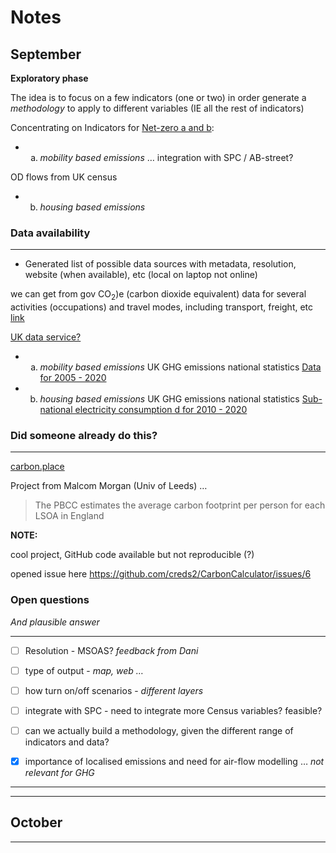 # Notes

## September

**Exploratory phase**

The idea is to focus on a few indicators (one or two) in order generate a *methodology* to apply to different variables (IE all the rest of indicators)

Concentrating on Indicators for [Net-zero a and b](intro.qmd#net-zero):

- a. *mobility based emissions* ... integration with SPC $/$ AB-street?

OD flows from UK census


- b. *housing based emissions*



### Data availability

---

- Generated list of possible data sources with metadata, resolution, website (when available), etc (local on laptop not online)

we can get from gov CO<sub>2</sub>)e (carbon dioxide equivalent) data for several activities (occupations) and travel modes, including transport, freight, etc [link](https://www.gov.uk/government/statistical-data-sets/stacked-electricity-consumption-statistics-data)

[UK data service?](https://ukdataservice.ac.uk/find-data/browse/)

- a. *mobility based emissions*
UK GHG emissions national statistics [Data for 2005 - 2020](https://www.gov.uk/government/statistics/uk-local-authority-and-regional-greenhouse-gas-emissions-national-statistics-2005-to-2020)

- b. *housing based emissions*
UK GHG emissions national statistics [Sub-national electricity consumption d for 2010 - 2020](https://www.gov.uk/government/statistical-data-sets/stacked-electricity-consumption-statistics-data)

### Did someone already do this?

---

[carbon.place](carbon.place)

Project from Malcom Morgan (Univ of Leeds) ...

> The PBCC estimates the average carbon footprint per person for each LSOA in England


**NOTE:**

cool project, GitHub code available but not reproducible (?)

opened issue here [https://github.com/creds2/CarbonCalculator/issues/6](https://github.com/creds2/CarbonCalculator/issues/6)


### Open questions
*And plausible answer*

---

- [ ] Resolution - MSOAS? *feedback from Dani*

- [ ] type of output - *map, web ...*

- [ ] how turn on/off scenarios - *different layers*

- [ ] integrate with SPC -  need to integrate more Census variables? feasible?

- [ ] can we actually build a methodology, given the different range of indicators and data?

- [X] importance of localised emissions and need for air-flow modelling ... *not relevant for GHG*


---

---


## October

---



